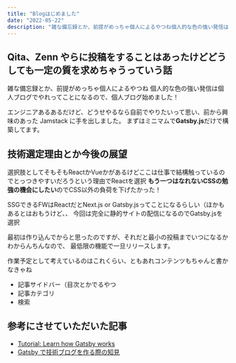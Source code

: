 ```yaml
---
title: "Blogはじめました"
date: "2022-05-22"
description: "雑な備忘録とか、前提がめっちゃ個人によるやつね個人的な色の強い発信は個人ブログでやれってことになるので、個人ブログ始めました！エンジニアあるあるだけど、どうせやるなら自前でやりたいって思い、前から興味のあった Jamstack に手を出しました。..."
---
```


## Qita、Zenn やらに投稿をすることはあったけどどうしても一定の質を求めちゃうっていう話

雑な備忘録とか、前提がめっちゃ個人によるやつね
個人的な色の強い発信は個人ブログでやれってことになるので、個人ブログ始めました！

エンジニアあるあるだけど、どうせやるなら自前でやりたいって思い、前から興味のあった Jamstack に手を出しました。
まずはミニマムで**Gatsby.js**だけで構築してます。

## 技術選定理由とか今後の展望

選択肢としてそもそもReactかVueかがあるけどここは仕事で結構触っているのでとっつきやすいだろうという理由でReactを選択
**もう一つはなれないCSSの勉強の機会にしたい**のでCSS以外の負荷を下げたかった！

SSGできるFWはReactだとNext.js or Gatsby.jsってことになるらしい（ほかもあるとはおもうけど、、
今回は完全に静的サイトの配信になるのでGatsby.jsを選択

最初は作り込んでからと思ったのですが、それだと最小の投稿までいつになるかわからんちんなので、
最低限の機能で一旦リリースします。

作業予定として考えているのはこれくらい、ともあれコンテンツもちゃんと書かなきゃね

- 記事サイドバー（目次とかでるやつ
- 記事カテゴリ
- 検索

## 参考にさせていただいた記事

- [Tutorial: Learn how Gatsby works](https://www.gatsbyjs.com/docs/tutorial/)
- [Gatsby で技術ブログを作る際の知見](https://kimuson.dev/blog/gatsby/gatsby-blog/)
